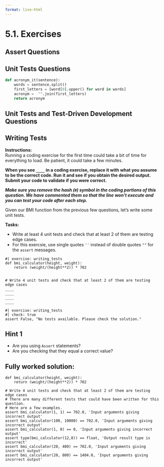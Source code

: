 ```yaml
---
format: live-html
---
```


<script src='../../src/quiz.js'></script>

# 5.1. Exercises

## Assert Questions

<div id='mcq1'></div>
<script>
    generateQuiz(
        'mcq1',
        'Question 1',
        'Which of the statements is correct?',
        {
        '<code>assert</code> statements cause our program to fail if the condition is <code>True</code>.': '<code>Exceptions</code> are what causes an error if the conditional statement is <code>True</code>.',
        '<code>assert</code> statements cause our program to fail if the condition is <code>False</code>.': '',
        },
        '<code>assert</code> statements cause our program to fail if the condition is <code>False</code>.',
    );
</script>

## Unit Tests Questions

```python
def acronym_it(sentence):
    words = sentence.split()
    first_letters = [word[0].upper() for word in words]
    acronym =  "".join(first_letters)
    return acronym
```

<div id='mcq2'></div>
<script>
    generateQuiz(
        'mcq2',
        'Question 1',
        'Given the function above, which would <b>not</b> result in an error? ',
        {
        '<code>assert acronym_it(’Hard work pays off’) == ’HWPO’</code>': '',
        '<code>assert acronym_it(’Hard work pays off’) == ’Hwpo’</code>': 'It might be helpful to read the function code line by line.',
        '<code>assert acronym_it(’Hard work pays off’) == ’H’</code>': 'It might be helpful to read the function code line by line.',
        '<code>assert acronym_it(’Hard work pays off’) == str<code>': 'It might be helpful to read the function code line by line.',
        },
        '<code>assert acronym_it(’Hard work pays off’) == ’HWPO’</code>',
    );
</script>

<div id='mcq3'></div>
<script>
    generateQuiz(
        'mcq3',
        'Question 2',
        'Given the function above, which test <b>would</b> fail?',
        {
        '<code>assert acronym_it(’If at first you do not succeed, try try again’) == ’IAFYDNSTTA’</code>': '',
        '<code>assert acronym_it(’There are 30 bottles of beer on the wall!’) == ’TA3BOBOTW’</code>': 'It might be helpful to read the function code line by line.',
        '<code>assert acronym_it(’Build me up, buttercup’) == ’BMUB’</code>': 'It might be helpful to read the function code line by line.',
        '<code>assert acronym_it(’10 times 5 is 50’) == ’10T5I50’<code>': 'Good work!',
        },
        '<code>assert acronym_it(’10 times 5 is 50’) == ’10T5I50’<code>',
    );
</script>

## Unit Tests and Test-Driven Development Questions

<div id='mcq4'></div>
<script>
    generateQuiz(
        'mcq4',
        'Question 1',
        'When do we ideally like to write our unit tests for our functions?',
        {
        'Before writing our function code': 'You got it!',
        'After writing our function’s code': 'This is not ideal.',
        'While writing our function’s code': 'Although this happens sometimes, it’s better to write your tests before your function’s code.',
        },
        'Before writing our function code',
    );
</script>

<div id='mcq5'></div>
<script>
    generateQuiz(
        'mcq5',
        'Question 2',
        'When can we be confident in our code?',
        {
        'When all our tests pass.': 'Yes, but are we confident that we have covered all possible cases in our tests?',
        'After writing edge cases and they also pass.': 'This is not ideal.',
        'When our function does what we want without even writing test.': 'Although this happens sometimes, it’s better to write your tests before your function’s code.',
        'It’s good to err on the side of caution when it comes to being confident in our code (bad things can happen to good coders).': '',
        },
        'It’s good to err on the side of caution when it comes to being confident in our code (bad things can happen to good coders).',
    );
</script>

<div id='mcq6'></div>
<script>
    generateQuiz(
        'mcq6',
        'Question 3',
        'The first step in a systematic approach to program design is:',
        {
        'Write unit tests.': 'But we don’t know our input arguments or the output type that we are expecting yet?',
        'Write a docstring.': 'This is the last step!',
        'Write a function stub.': 'Nailed it!',
        'Write your pseudo-code.': 'This should come after writing tests and defining your function!',
        },
        'Write a function stub.',
    );
</script>


## Writing Tests

**Instructions:**    
Running a coding exercise for the first time could take a bit of time for everything to load.  Be patient, it could take a few minutes. 

**When you see `____` in a coding exercise, replace it with what you assume to be the correct code.  Run it and see if you obtain the desired output.  Submit your code to validate if you were correct.**

_**Make sure you remove the hash (`#`) symbol in the coding portions of this question.  We have commented them so that the line won't execute and you can test your code after each step.**_

Given our BMI function from the previous few questions, let's write some unit tests.

**Tasks:**

- Write at least 4 unit tests and check that at least 2 of them are testing edge cases. 
- For this exercsie, use single quotes `''` instead of double quotes `""` for the `assert` messages.

```pyodide
#| exercise: writing_tests
def bmi_calculator(height, weight):
    return (weight/(height**2)) * 702


# Write 4 unit tests and check that at least 2 of them are testing edge cases
____
____
____
____
```

```pyodide
#| exercise: writing_tests
#| check: true
assert False, "No tests available. Please check the solution."
```

:::: { .hint exercise="writing_tests"}
::: { .callout-note collapse="false"}

## Hint 1

- Are you using `Assert` statements?
- Are you checking that they equal a correct value?

:::
::::

:::: { .solution exercise="writing_tests" }
::: { .callout-tip collapse="false"}

## Fully worked solution:

```pyodide
def bmi_calculator(height, weight):
    return (weight/(height**2)) * 702

# Write 4 unit tests and check that at least 2 of them are testing edge cases
# There are many different tests that could have been written for this question. 
# Here are a few examples. 
assert bmi_calculator(1, 1) == 702.0, 'Input arguments giving incorrect output'
assert bmi_calculator(100, 10000) == 702.0, 'Input arguments giving incorrect output'
assert bmi_calculator(1, 0) == 0, 'Input arguments giving incorrect output'
assert type(bmi_calculator(12,8)) == float, 'Output result type is incorrect'
assert bmi_calculator(20, 400) == 702.0, 'Input arguments giving incorrect output'
assert bmi_calculator(20, 800) == 1404.0, 'Input arguments giving incorrect output'
```

:::
::::